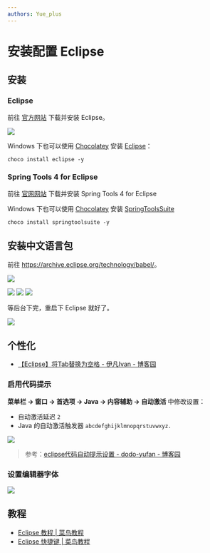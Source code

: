 ```yaml
---
authors: Yue_plus
---
```



# 安装配置 Eclipse

<!--truncate-->

<HideText text="要不是这瓜皮蓝桥杯谁用这个。" />

## 安装

### Eclipse

前往 [官方网站](https://www.eclipse.org/) 下载并安装 Eclipse。

[![](./img/QQ%E6%88%AA%E5%9B%BE20221129015536.png)](https://www.eclipse.org/downloads/packages/)

Windows 下也可以使用 [Chocolatey](/docs/编程/包管理器/Chocolatey/) 安装 [Eclipse](https://community.chocolatey.org/packages/eclipse)：

```shell
choco install eclipse -y
```

### Spring Tools 4 for Eclipse

前往 [官网网站](https://spring.io/tools) 下载并安装 Spring Tools 4 for Eclipse

Windows 下也可以使用 [Chocolatey](/docs/编程/包管理器/Chocolatey/) 安装 [SpringToolsSuite](https://community.chocolatey.org/packages/SpringToolSuite)

```shell
choco install springtoolsuite -y
```

## 安装中文语言包

前往 <https://archive.eclipse.org/technology/babel/>。

![](./img/QQ%E6%88%AA%E5%9B%BE20221129020408.png)

![](./img/Snipaste_2022-11-29_00-40-23.png)
![](./img/QQ%E6%88%AA%E5%9B%BE20221129003510.png)
![](./img/Snipaste_2022-11-29_00-46-00.png)

等后台下完，重启下 Eclipse 就好了。

![](./img/QQ%E6%88%AA%E5%9B%BE20221129003637.png)

## 个性化

- [【Eclipse】将Tab替换为空格 - 伊凡Ivan - 博客园](https://www.cnblogs.com/conquerorren/p/8520579.html)

### 启用代码提示

**菜单栏 → 窗口 → 首选项 → Java → 内容辅助 → 自动激活** 中修改设置：

- 自动激活延迟 `2`
- Java 的自动激活触发器 `abcdefghijklmnopqrstuvwxyz.`

![](./img/%E4%BB%A3%E7%A0%81%E6%8F%90%E7%A4%BA.png)

> 参考：[eclipse代码自动提示设置 - dodo-yufan - 博客园](https://www.cnblogs.com/zgqys1980/p/5067337.html)

### 设置编辑器字体

![](./img/%E8%AE%BE%E7%BD%AE%E5%AD%97%E4%BD%93.png)

## 教程

- [Eclipse 教程 | 菜鸟教程](https://www.runoob.com/eclipse/eclipse-tutorial.html)
- [Eclipse 快捷键 | 菜鸟教程](https://www.runoob.com/eclipse/eclipse-shortcuts.html)

